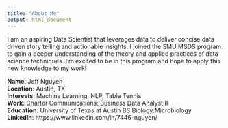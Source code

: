```yaml
---
title: "About Me"
output: html_document
---
```


I am an aspiring Data Scientist that leverages data to deliver concise data driven story telling and actionable insights. I joined the SMU MSDS program to gain a deeper understanding of the theory and applied practices of data science techniques.  I'm excited to be in this program and hope to apply this new knowledge to my work!

**Name**: Jeff Nguyen\
**Location**: Austin, TX\
**Interests**: Machine Learning, NLP, Table Tennis\
**Work**: Charter Communications: Business Data Analyst II\
**Education**: University of Texas at Austin BS Biology:Microbiology\
**LinkedIn**: https://www.linkedin.com/in/7446-nguyen/